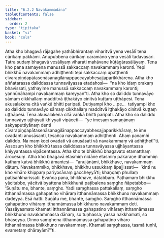 ```yaml
---
title: "6.2.2 Navakammadāna"
tableOfContents: false
sidebar:
  order: 2
type: "tipitaka"
basket: "vi"
book: "cula"
---
```



<DynamicBreadcrumb />

<Division number="308" book="cula">

<Paragraph number="1330" book="cula">
Atha kho bhagavā rājagahe yathābhirantaṃ viharitvā yena vesālī tena cārikaṃ pakkāmi. Anupubbena cārikaṃ caramāno yena vesālī tadavasari. Tatra sudaṃ bhagavā vesāliyaṃ viharati mahāvane kūṭāgārasālāyaṃ. Tena kho pana samayena manussā sakkaccaṃ navakammaṃ karonti. Yepi bhikkhū navakammaṃ adhiṭṭhenti tepi sakkaccaṃ upaṭṭhenti cīvarapiṇḍapātasenāsanagilānappaccayabhesajjaparikkhārena. Atha kho aññatarassa daliddassa tunnavāyassa etadahosi—  “na kho idaṃ orakaṃ bhavissati, yathayime manussā sakkaccaṃ navakammaṃ karonti; yannūnāhampi navakammaṃ kareyyan”ti. Atha kho so daliddo tunnavāyo sāmaṃ cikkhallaṃ madditvā iṭṭhakāyo cinitvā kuṭṭaṃ uṭṭhāpesi. Tena akusalakena citā vaṅkā bhitti paripati. Dutiyampi kho …pe…  tatiyampi kho so daliddo tunnavāyo sāmaṃ cikkhallaṃ madditvā iṭṭhakāyo cinitvā kuṭṭaṃ uṭṭhāpesi. Tena akusalakena citā vaṅkā bhitti paripati. Atha kho so daliddo tunnavāyo ujjhāyati khiyyati vipāceti—  “ye imesaṃ samaṇānaṃ sakyaputtiyānaṃ denti cīvarapiṇḍapātasenāsanagilānappaccayabhesajjaparikkhāraṃ, te ime ovadanti anusāsanti, tesañca navakammaṃ adhiṭṭhenti. Ahaṃ panamhi daliddo. Na maṃ koci ovadati vā anusāsati vā navakammaṃ vā adhiṭṭhetī”ti.
</Paragraph>

<Paragraph number="1331" book="cula">
Assosuṃ kho bhikkhū tassa daliddassa tunnavāyassa ujjhāyantassa khiyyantassa vipācentassa. Atha kho te bhikkhū bhagavato etamatthaṃ ārocesuṃ. Atha kho bhagavā etasmiṃ nidāne etasmiṃ pakaraṇe dhammiṃ kathaṃ katvā bhikkhū āmantesi—  “anujānāmi, bhikkhave, navakammaṃ dātuṃ. Navakammiko, bhikkhave, bhikkhu ussukkaṃ āpajjissati—  ‘kinti nu kho vihāro khippaṃ pariyosānaṃ gaccheyyā’ti; khaṇḍaṃ phullaṃ paṭisaṅkharissati. Evañca pana, bhikkhave, dātabbaṃ. Paṭhamaṃ bhikkhu yācitabbo, yācitvā byattena bhikkhunā paṭibalena saṃgho ñāpetabbo—
</Paragraph>

</Division>
<Division number="309" book="cula">

<Paragraph number="1332" book="cula">
‘Suṇātu me, bhante, saṃgho. Yadi saṃghassa pattakallaṃ, saṃgho itthannāmassa gahapatino vihāraṃ itthannāmassa bhikkhuno navakammaṃ dadeyya. Esā ñatti.
</Paragraph>

<Paragraph number="1333" book="cula">
Suṇātu me, bhante, saṃgho. Saṃgho itthannāmassa gahapatino vihāraṃ itthannāmassa bhikkhuno navakammaṃ deti. Yassāyasmato khamati itthannāmassa gahapatino vihāraṃ itthannāmassa bhikkhuno navakammassa dānaṃ, so tuṇhassa; yassa nakkhamati, so bhāseyya.
</Paragraph>

<Paragraph number="1334" book="cula">
Dinno saṃghena itthannāmassa gahapatino vihāro itthannāmassa bhikkhuno navakammaṃ. Khamati saṃghassa, tasmā tuṇhī, evametaṃ dhārayāmī’”ti.
</Paragraph>
</Division>